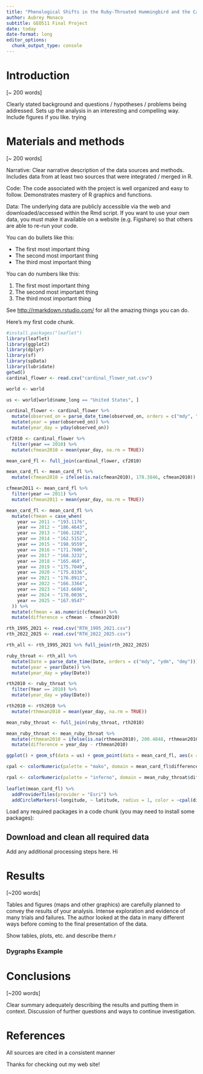 ```yaml
---
title: "Phenological Shifts in the Ruby-Throated Hummingbird and the Cardinal Flower"
author: Aubrey Monaco
subtitle: GEO511 Final Project
date: today
date-format: long
editor_options:
  chunk_output_type: console
---
```


# Introduction

\[\~ 200 words\]

Clearly stated background and questions / hypotheses / problems being addressed. Sets up the analysis in an interesting and compelling way. Include figures if you like. trying

# Materials and methods

\[\~ 200 words\]

Narrative: Clear narrative description of the data sources and methods. Includes data from at least two sources that were integrated / merged in R.

Code: The code associated with the project is well organized and easy to follow. Demonstrates mastery of R graphics and functions.

Data: The underlying data are publicly accessible via the web and downloaded/accessed within the Rmd script. If you want to use your own data, you must make it available on a website (e.g. Figshare) so that others are able to re-run your code.

You can do bullets like this:

-   The first most important thing
-   The second most important thing
-   The third most important thing

You can do numbers like this:

1.  The first most important thing
2.  The second most important thing
3.  The third most important thing

See <http://rmarkdown.rstudio.com/> for all the amazing things you can do.

Here's my first code chunk.

```r
#install.packages("leaflet")
library(leaflet)
library(ggplot2)
library(dplyr)
library(sf)
library(spData)
library(lubridate)
getwd()
cardinal_flower <- read.csv("cardinal_flower_nat.csv")

world <- world

us <- world[world$name_long == "United States", ]

cardinal_flower <- cardinal_flower %>%
  mutate(observed_on = parse_date_time(observed_on, orders = c("mdy", "ydm", "dmy"))) %>%
  mutate(year = year(observed_on)) %>%
  mutate(year_day = yday(observed_on))

cf2010 <- cardinal_flower %>%
  filter(year == 2010) %>%
  mutate(cfmean2010 = mean(year_day, na.rm = TRUE)) 

mean_card_fl <- full_join(cardinal_flower, cf2010)
```

```r
mean_card_fl <- mean_card_fl %>%
  mutate(cfmean2010 = ifelse(is.na(cfmean2010), 178.3846, cfmean2010))

cfmean2011 <- mean_card_fl %>%
  filter(year == 2011) %>%
  mutate(cfmean2011 = mean(year_day, na.rm = TRUE))

mean_card_fl <- mean_card_fl %>%
  mutate(cfmean = case_when(
    year == 2011 ~ "193.1176",
    year == 2012 ~ "186.4643",
    year == 2013 ~ "166.1282",
    year == 2014 ~ "162.5152",
    year == 2015 ~ "198.9559",
    year == 2016 ~ "171.7606",
    year == 2017 ~ "168.3232",
    year == 2018 ~ "165.468",
    year == 2019 ~ "175.7049",
    year == 2020 ~ "175.8336",
    year == 2021 ~ "176.8913",
    year == 2022 ~ "166.3364",
    year == 2023 ~ "163.6606",
    year == 2024 ~ "178.0036",
    year == 2025 ~ "167.9547"
  )) %>%
  mutate(cfmean = as.numeric(cfmean)) %>%
  mutate(difference = cfmean - cfmean2010)

```

```r

rth_1995_2021 <- read.csv("RTH_1995_2021.csv")
rth_2022_2025 <- read.csv("RTH_2022_2025.csv")

rth_all <- rth_1995_2021 %>% full_join(rth_2022_2025)

ruby_throat <- rth_all %>%
  mutate(Date = parse_date_time(Date, orders = c("mdy", "ydm", "dmy"))) %>%
  mutate(year = year(Date)) %>%
  mutate(year_day = yday(Date))

rth2010 <- ruby_throat %>%
  filter(Year == 2010) %>%
  mutate(year_day = yday(Date))

rth2010 <- rth2010 %>%
  mutate(rthmean2010 = mean(year_day, na.rm = TRUE)) 

mean_ruby_throat <- full_join(ruby_throat, rth2010) 

mean_ruby_throat <- mean_ruby_throat %>%
  mutate(rthmean2010 = ifelse(is.na(rthmean2010), 200.4848, rthmean2010)) %>%
  mutate(difference = year_day - rthmean2010)

ggplot() + geom_sf(data = us) + geom_point(data = mean_card_fl, aes(x = longitude, y = latitude, color = difference))

cpal <- colorNumeric(palette = "mako", domain = mean_card_fl$difference, na.color = NA, reverse = TRUE)

rpal <- colorNumeric(palette = "inferno", domain = mean_ruby_throat$difference, na.color = NA)
 
leaflet(mean_card_fl) %>%
  addProviderTiles(provider = "Esri") %>%
  addCircleMarkers(~longitude, ~ latitude, radius = 1, color = ~cpal(difference))

```

Load any required packages in a code chunk (you may need to install some packages):

## Download and clean all required data

Add any additional processing steps here. Hi

# Results

\[\~200 words\]

Tables and figures (maps and other graphics) are carefully planned to convey the results of your analysis. Intense exploration and evidence of many trials and failures. The author looked at the data in many different ways before coming to the final presentation of the data.

Show tables, plots, etc. and describe them.r

### Dygraphs Example

# Conclusions

\[\~200 words\]

Clear summary adequately describing the results and putting them in context. Discussion of further questions and ways to continue investigation.

# References

All sources are cited in a consistent manner

Thanks for checking out my web site!
